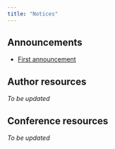 ```yaml
---
title: "Notices"
---
```


## Announcements

- [First announcement](refs/IASE_2024_roundtable_conference_announcement.pdf)

## Author resources

*To be updated*

## Conference resources

*To be updated*
